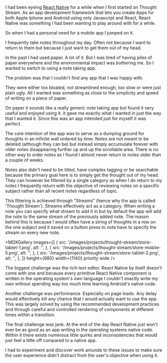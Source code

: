 
<MDXImage
  src="/images/projects/thought-stream/feature-graphic.png"
  width={1140}
  aspectRatio="6/3"
  alt=""
/>

I had been eyeing [React Native](https://reactnative.dev/) for a while when I first started on Thought Stream. As an app development framework that lets you create Apps for both Apple Iphone and Android using only Javascript and React, React Native was something I had been wanting to play around with for a while.

So when I had a personal need for a mobile app I jumped on it.

I frequently take notes throughout my day. Often not because I want to return to them but because I just want to get them out of my head.

In the past I had used paper. A lot of it. But I was tired of having piles of paper everywhere and the environmental impact was bothering me. So I wanted to switch to using a note taking app.

The problem was that I couldn't find any app that I was happy with.

They were either too bloated, not streamlined enough, too slow or were just plain ugly. All I wanted was something as close to the simplicity and speed of writing on a piece of paper.

<MDXImage
  src="/images/projects/thought-stream/store-mobile-4.png"
  height={812}
  width={400}
  aspectRatio="5/9"
  alt=""
  float="right"
/>

On paper it sounds like a really generic note taking app but found it very useful and enjoyed using it. It gave me exactly what I wanted in just the way that I wanted it. Since this was an app intended just for myself it was perfect.

The core intention of the app was to serve as a dumping ground for thoughts in an infinite wall ordered by time. Notes are not meant to be deleted (although they can be) but instead simply accumulate forever with older notes disappearing further up and up the scrollable area. There is no other way to order notes as I found I almost never return to notes older than a couple of weeks.

Notes also didn't need to be titled, have complex tagging or be searchable because the primary goal here is to simply get the thought out of my head. They can however be filtered by a single category as when I do return to my notes I frequently return with the objective of reviewing notes on a specific subject rather than all recent notes regardless of topic.

This filtering is achieved through "Streams" (hence why the app is called 'Thought Stream'). Streams effectively act as a category. When writing a note you can specify what stream to add it in but by default the app will add the note to the same stream of the previously added note. The reason behind this is because I would often have a string of thoughts in a row on the one subject and it saved on a button press to note have to specify the stream on every new note.

<MDXGallery
  images={[
    {
      src: '/images/projects/thought-stream/store-tablet-1.png',
      alt: '',
    },
    {
      src: '/images/projects/thought-stream/store-mobile-5.png',
      alt: '',
    },
    {
      src: '/images/projects/thought-stream/store-tablet-2.png',
      alt: '',
    },
  ]}
  height={680}
  width={1140}
  priority
  wide
/>

<MDXVideo
  src="/video/thought-stream-app.mp4"
  height={600}
  width={400}
  float="right"
/>

The biggest challenge was the rich text editor. React Native by itself doesn't come with one and because every primitive React Native component is written in the operating system's own language I couldn't exactly write my own without spending way too much time learning Android's native code.

Another challenge was performance. Especially on page loads. Any delay would effectively kill any chance that I would actually want to use the app. This was largely solved by using the recommended development practices and through careful and controlled rendering of components at different times within a transition.

The final challenge was jank. At the end of the day React Native just won't ever be as good as an app writing in the operating systems native code. Within it there exists numerous little quirks and inconsistencies that would just feel a little off compared to a native app.

I had to experiment and discover work arounds to these issues to make sure the user experience didn't distract from the user's objective when using it.
